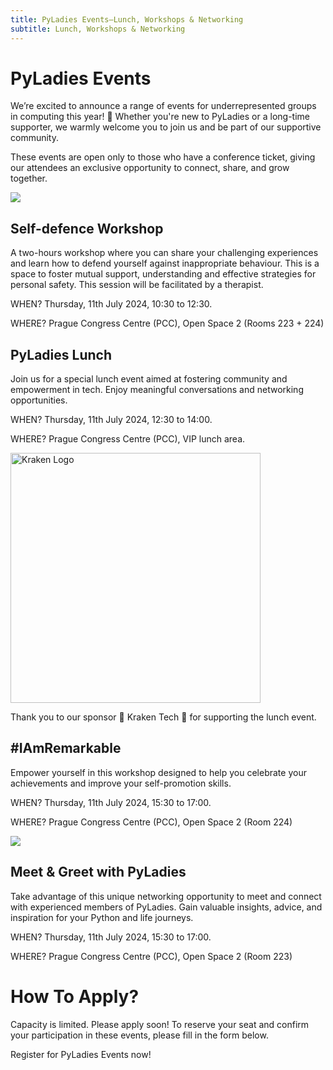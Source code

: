 ```yaml
---
title: PyLadies Events—Lunch, Workshops & Networking
subtitle: Lunch, Workshops & Networking
---
```




# PyLadies Events
We’re excited to announce a range of events for underrepresented groups in computing this year! 🎉 Whether you're new to PyLadies or a long-time supporter, we warmly welcome you to join us and be part of our supportive community.

These events are open only to those who have a conference ticket, giving our attendees an exclusive opportunity to connect, share, and grow together.

![](./images/pyladies-events.jpg)

## Self-defence Workshop
A two-hours workshop where you can share your challenging experiences and learn how to defend yourself against inappropriate behaviour. This is a space to foster mutual support, understanding and effective strategies for personal safety. This session will be facilitated by a therapist.

WHEN?
Thursday, 11th July 2024, 10:30 to 12:30.

WHERE?
Prague Congress Centre (PCC), Open Space 2 (Rooms 223 + 224)

## PyLadies Lunch
Join us for a special lunch event aimed at fostering community and empowerment in tech. Enjoy meaningful conversations and networking opportunities.

WHEN?
Thursday, 11th July 2024, 12:30 to 14:00.

WHERE?
Prague Congress Centre (PCC), VIP lunch area.

<a href="https://kraken.tech/" target="_blank" rel="noopener noreferrer">
    <Image src={krakenLogo} width="400" alt="Kraken Logo" />
    <div style={{ marginBottom: '-30px' }}> </div>
</a>

Thank you to our sponsor 🐙 Kraken Tech 🐙 for supporting the lunch event.

## #IAmRemarkable
Empower yourself in this workshop designed to help you celebrate your achievements and improve your self-promotion skills.

WHEN?
Thursday, 11th July 2024, 15:30 to 17:00.

WHERE?
Prague Congress Centre (PCC), Open Space 2 (Room 224)

![](./images/iamremarkable.png)


## Meet & Greet with PyLadies
Take advantage of this unique networking opportunity to meet and connect with experienced members of PyLadies. Gain valuable insights, advice, and inspiration for your Python and life journeys.

WHEN?
Thursday, 11th July 2024, 15:30 to 17:00.

WHERE?
Prague Congress Centre (PCC), Open Space 2 (Room 223)


# How To Apply?
Capacity is limited. Please apply soon!
To reserve your seat and confirm your participation in these events, please fill in the form below.

<div class="text-center mb-8">
<ButtonLink href="https://docs.google.com/forms/d/e/1FAIpQLSdMIIK7jH7uzrBYbsLmetXBdcydAcdhpFxl_9K4jdRzdRx5zA/viewform">Register for PyLadies Events now!</ButtonLink>
</div>

